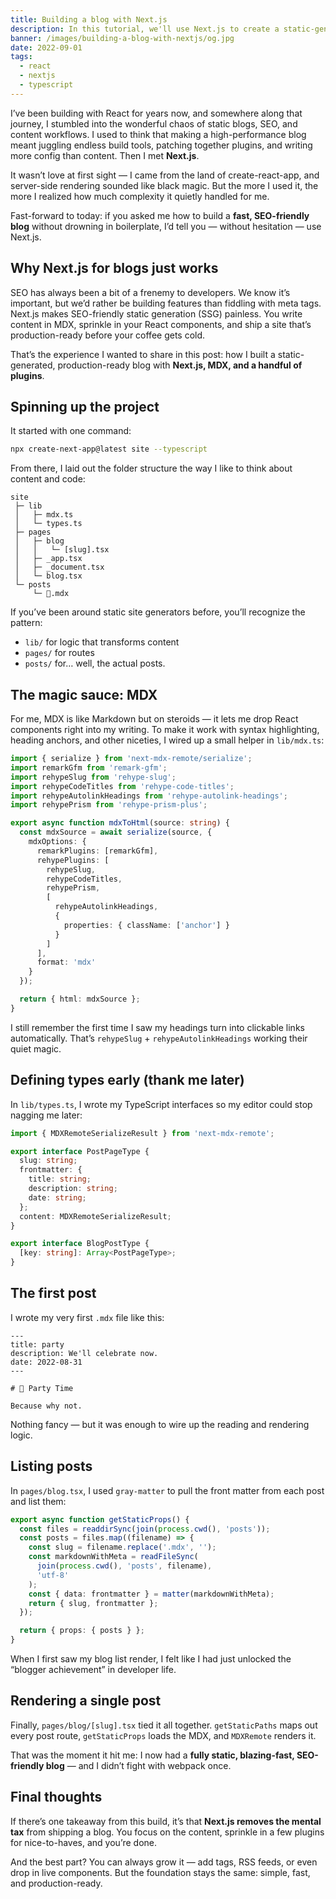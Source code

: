 ```yaml
---
title: Building a blog with Next.js
description: In this tutorial, we'll use Next.js to create a static-generated, production-ready blog. We'll go through the process of static site generation (SSG) and create a fantastic blog with strong SEO.
banner: /images/building-a-blog-with-nextjs/og.jpg
date: 2022-09-01
tags:
  - react
  - nextjs
  - typescript
---
```


I’ve been building with React for years now, and somewhere along that journey, I stumbled into the wonderful chaos of static blogs, SEO, and content workflows. I used to think that making a high-performance blog meant juggling endless build tools, patching together plugins, and writing more config than content. Then I met **Next.js**.

It wasn’t love at first sight — I came from the land of create-react-app, and server-side rendering sounded like black magic. But the more I used it, the more I realized how much complexity it quietly handled for me.

Fast-forward to today: if you asked me how to build a **fast, SEO-friendly blog** without drowning in boilerplate, I’d tell you — without hesitation — use Next.js.

## Why Next.js for blogs just works

SEO has always been a bit of a frenemy to developers. We know it’s important, but we’d rather be building features than fiddling with meta tags. Next.js makes SEO-friendly static generation (SSG) painless. You write content in MDX, sprinkle in your React components, and ship a site that’s production-ready before your coffee gets cold.

That’s the experience I wanted to share in this post: how I built a static-generated, production-ready blog with **Next.js, MDX, and a handful of plugins**.

## Spinning up the project

It started with one command:

```bash
npx create-next-app@latest site --typescript
```

From there, I laid out the folder structure the way I like to think about content and code:

```
site
 ├─ lib
 │   ├─ mdx.ts
 │   └─ types.ts
 ├─ pages
 │   ├─ blog
 │   │   └─ [slug].tsx
 │   ├─ _app.tsx
 │   ├─ _document.tsx
 │   └─ blog.tsx
 └─ posts
     └─ 🎉.mdx
```

If you’ve been around static site generators before, you’ll recognize the pattern:

- `lib/` for logic that transforms content
- `pages/` for routes
- `posts/` for… well, the actual posts.

## The magic sauce: MDX

For me, MDX is like Markdown but on steroids — it lets me drop React components right into my writing. To make it work with syntax highlighting, heading anchors, and other niceties, I wired up a small helper in `lib/mdx.ts`:

```ts
import { serialize } from 'next-mdx-remote/serialize';
import remarkGfm from 'remark-gfm';
import rehypeSlug from 'rehype-slug';
import rehypeCodeTitles from 'rehype-code-titles';
import rehypeAutolinkHeadings from 'rehype-autolink-headings';
import rehypePrism from 'rehype-prism-plus';

export async function mdxToHtml(source: string) {
  const mdxSource = await serialize(source, {
    mdxOptions: {
      remarkPlugins: [remarkGfm],
      rehypePlugins: [
        rehypeSlug,
        rehypeCodeTitles,
        rehypePrism,
        [
          rehypeAutolinkHeadings,
          {
            properties: { className: ['anchor'] }
          }
        ]
      ],
      format: 'mdx'
    }
  });

  return { html: mdxSource };
}
```

I still remember the first time I saw my headings turn into clickable links automatically. That’s `rehypeSlug` + `rehypeAutolinkHeadings` working their quiet magic.

## Defining types early (thank me later)

In `lib/types.ts`, I wrote my TypeScript interfaces so my editor could stop nagging me later:

```ts
import { MDXRemoteSerializeResult } from 'next-mdx-remote';

export interface PostPageType {
  slug: string;
  frontmatter: {
    title: string;
    description: string;
    date: string;
  };
  content: MDXRemoteSerializeResult;
}

export interface BlogPostType {
  [key: string]: Array<PostPageType>;
}
```

## The first post

I wrote my very first `.mdx` file like this:

```
---
title: party
description: We'll celebrate now.
date: 2022-08-31
---

# 🎉 Party Time

Because why not.
```

Nothing fancy — but it was enough to wire up the reading and rendering logic.

## Listing posts

In `pages/blog.tsx`, I used `gray-matter` to pull the front matter from each post and list them:

```ts
export async function getStaticProps() {
  const files = readdirSync(join(process.cwd(), 'posts'));
  const posts = files.map((filename) => {
    const slug = filename.replace('.mdx', '');
    const markdownWithMeta = readFileSync(
      join(process.cwd(), 'posts', filename),
      'utf-8'
    );
    const { data: frontmatter } = matter(markdownWithMeta);
    return { slug, frontmatter };
  });

  return { props: { posts } };
}
```

When I first saw my blog list render, I felt like I had just unlocked the “blogger achievement” in developer life.

## Rendering a single post

Finally, `pages/blog/[slug].tsx` tied it all together. `getStaticPaths` maps out every post route, `getStaticProps` loads the MDX, and `MDXRemote` renders it.

That was the moment it hit me:
I now had a **fully static, blazing-fast, SEO-friendly blog** — and I didn’t fight with webpack once.

## Final thoughts

If there’s one takeaway from this build, it’s that **Next.js removes the mental tax** from shipping a blog. You focus on the content, sprinkle in a few plugins for nice-to-haves, and you’re done.

And the best part? You can always grow it — add tags, RSS feeds, or even drop in live components. But the foundation stays the same: simple, fast, and production-ready.
